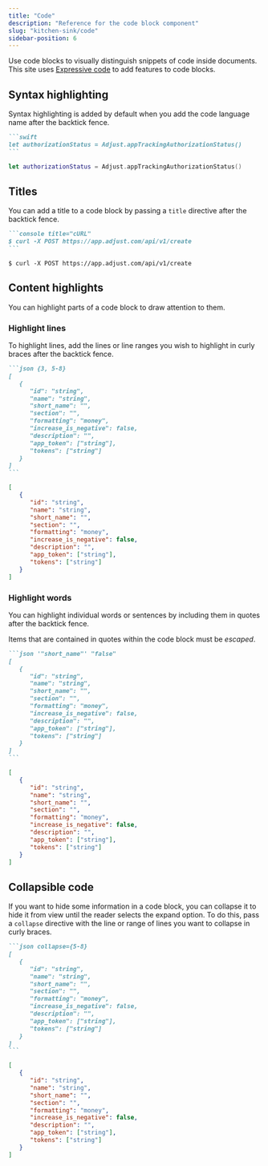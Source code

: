 ```yaml
---
title: "Code"
description: "Reference for the code block component"
slug: "kitchen-sink/code"
sidebar-position: 6
---
```


Use code blocks to visually distinguish snippets of code inside documents. This site uses [Expressive code](https://github.com/expressive-code/expressive-code/) to add features to code blocks.

## Syntax highlighting

Syntax highlighting is added by default when you add the code language name after the backtick fence.

````markdown "swift"
```swift
let authorizationStatus = Adjust.appTrackingAuthorizationStatus()
```
````

```swift
let authorizationStatus = Adjust.appTrackingAuthorizationStatus()
```

## Titles

You can add a title to a code block by passing a `title` directive after the backtick fence.

````markdown 'title="cURL"'
```console title="cURL"
$ curl -X POST https://app.adjust.com/api/v1/create
```
````

```console title="cURL"
$ curl -X POST https://app.adjust.com/api/v1/create
```

## Content highlights

You can highlight parts of a code block to draw attention to them.

### Highlight lines

To highlight lines, add the lines or line ranges you wish to highlight in curly braces after the backtick fence.

````markdown "{3, 5-8}"
```json {3, 5-8}
[
   {
      "id": "string",
      "name": "string",
      "short_name": "",
      "section": "",
      "formatting": "money",
      "increase_is_negative": false,
      "description": "",
      "app_token": ["string"],
      "tokens": ["string"]
   }
]
```
````

```json {3, 5-8}
[
   {
      "id": "string",
      "name": "string",
      "short_name": "",
      "section": "",
      "formatting": "money",
      "increase_is_negative": false,
      "description": "",
      "app_token": ["string"],
      "tokens": ["string"]
   }
]
```

### Highlight words

You can highlight individual words or sentences by including them in quotes after the backtick fence.

<Callout type="important">

Items that are contained in quotes within the code block must be *escaped*.

</Callout>

````markdown "'\"short_name\"'" '"false"'
```json '"short_name"' "false"
[
   {
      "id": "string",
      "name": "string",
      "short_name": "",
      "section": "",
      "formatting": "money",
      "increase_is_negative": false,
      "description": "",
      "app_token": ["string"],
      "tokens": ["string"]
   }
]
```
````

```json '"short_name"' "false"
[
   {
      "id": "string",
      "name": "string",
      "short_name": "",
      "section": "",
      "formatting": "money",
      "increase_is_negative": false,
      "description": "",
      "app_token": ["string"],
      "tokens": ["string"]
   }
]
```

## Collapsible code

If you want to hide some information in a code block, you can collapse it to hide it from view until the reader selects the expand option. To do this, pass a `collapse` directive with the line or range of lines you want to collapse in curly braces.

````markdown "collapse={5-8}"
```json collapse={5-8}
[
   {
      "id": "string",
      "name": "string",
      "short_name": "",
      "section": "",
      "formatting": "money",
      "increase_is_negative": false,
      "description": "",
      "app_token": ["string"],
      "tokens": ["string"]
   }
]
```
````

```json collapse={5-8}
[
   {
      "id": "string",
      "name": "string",
      "short_name": "",
      "section": "",
      "formatting": "money",
      "increase_is_negative": false,
      "description": "",
      "app_token": ["string"],
      "tokens": ["string"]
   }
]
```

